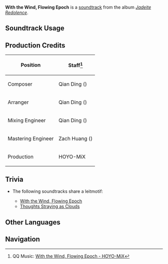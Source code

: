 {{Soundtrack Infobox
|image          = Jadeite Redolence.png
|album          = Jadeite Redolence
|disc           = 2
|number         = 50
|featured       =
|featured2      =
|featured3      =
|featured_disc  =
|featured_disc2 =
|featured_disc3 =
|youtube_id     = z8ssAswJrbw
|spotify_id     = 4T4IstrdJSMM5Y36n9e893
|previous       = Past Yearning
|next           = Thoughts Straying as Clouds
}}
'''With the Wind, Flowing Epoch''' is a [[soundtrack]] from the album ''[[Jadeite Redolence]]''.

==Soundtrack Usage==
{{Soundtrack Usage
|domain = Lovely Dreams (Domain)
}}
<!--
==Other Arrangements==
{{Files by Category Gallery|Media Using an Unreleased Arrangement of {{subst:#titleparts:{{subst:PAGENAME}}}} Soundtrack}}
-->
==Production Credits==
{| class="wikitable sortable"
|-
! Position
! Staff<ref>QQ Music: [https://y.qq.com/n/ryqq/songDetail/001jebur0rn3HQ {{zh|风散忽经年}} With the Wind, Flowing Epoch - HOYO-MiX]</ref>
|-
! Composer
| Qian Ding ({{zh|丁谦}})
|-
! Arranger
| Qian Ding ({{zh|丁谦}})
|-
! Mixing Engineer
| Qian Ding ({{zh|丁谦}})
|-
! Mastering Engineer
| Zach Huang ({{zh|黄巍}})
|-
! Production
| HOYO-MiX
|}

==Trivia==
* <section begin="CloudRetainerLeitmotif2" />The following soundtracks share a leitmotif:
** [[With the Wind, Flowing Epoch]]
** [[Thoughts Straying as Clouds]]<section end="CloudRetainerLeitmotif2" />

==Other Languages==
{{Other Languages|default_hidden=1
|en       = With the Wind, Flowing Epoch
|zhs      = 风散忽经年
|zhs_rm   = Fēng Sàn Hū Jīng Nián
|zht      = 風散忽經年
|zht_rm   = Fēng Sàn Hū Jīng Nián
|zh_tl    = 
|ja       = 散りゆく風、過ぎし日々
|ja_rm    = Chiriyuku Kaze, Sugishi Hibi
|ja_tl    = 
}}
<!--
==References==
{{Reflist}}
-->

==Navigation==
{{Soundtrack Navbox|Jadeite Redolence}}